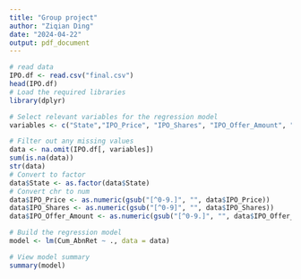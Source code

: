 ```yaml
---
title: "Group project"
author: "Ziqian Ding"
date: "2024-04-22"
output: pdf_document
---
```


```r
# read data
IPO.df <- read.csv("final.csv")
head(IPO.df)
# Load the required libraries
library(dplyr)

# Select relevant variables for the regression model
variables <- c("State","IPO_Price", "IPO_Shares", "IPO_Offer_Amount", "avg_PRC","avg_VOL","Cum_AbnRet")

# Filter out any missing values
data <- na.omit(IPO.df[, variables])
sum(is.na(data))
str(data)
# Convert to factor
data$State <- as.factor(data$State)
# Convert chr to num
data$IPO_Price <- as.numeric(gsub("[^0-9.]", "", data$IPO_Price))
data$IPO_Shares <- as.numeric(gsub("[^0-9]", "", data$IPO_Shares))
data$IPO_Offer_Amount <- as.numeric(gsub("[^0-9.]", "", data$IPO_Offer_Amount))

# Build the regression model
model <- lm(Cum_AbnRet ~ ., data = data)

# View model summary
summary(model)

```




